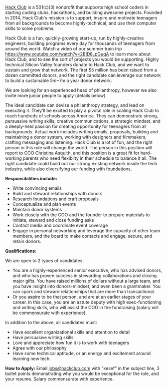 [Hack Club](https://hackclub.com) is a 501(c)(3) nonprofit that supports high school coders in starting coding clubs, hackathons, and building awesome projects. Founded in 2014, Hack Club's mission is to support, inspire and motivate teenagers from all backgrounds to become highly-technical, and use their computer skills to solve problems.

Hack Club is a fun, quickly-growing start-up, run by highly-creative engineers, building programs every day for thousands of teenagers from around the world. Watch a video of our summer train trip <https://www.youtube.com/watch?v=2BID8_pGuqA> to learn more about Hack Club, and to see the sort of projects you would be supporting. Highly technical Silicon Valley founders donate to Hack Club, and we want to sustain and grow that network. The first $5 million has been raised from a dozen committed donors, and the right candidate can leverage our network to build a sustainable $5m-$7m a year donor network. 

We are looking for an experienced head of philanthropy, however we also invite more junior people to apply (details below).  

The ideal candidate can devise a philanthropy strategy, and lead on executing it. They'll be excited to play a pivotal role in scaling Hack Club to reach hundreds of schools across America. They can demonstrate strong, persuasive writing skills, creative communications, a strategic mindset, and a deeply-held passion for creating opportunity for teenagers from all backgrounds. Actual work includes writing emails, proposals, building and maintaining a donor system, working with designers and filmmakers, crafting messaging and listening. Hack Club is a lot of fun, and the right person in this role will change the world. The person in this position will report to COO Christina Asquith, and this position is a great fit for hard-working parents who need flexibilty in their schedule to balance it all. The right candidate could build out our strong existing network inside the tech industry, while also diversifying our funding with foundations.

**Responsibilities include:**

- Write convincing emails
- Build and steward relationships with donors
- Research foundations and craft proposals
- Conceptualize and plan events
- Maintain donor systems
- Work closely with the COO and the founder to prepare materials to initiate, steward and close funding asks
- Contact media and coordinate event coverage
- Engage in personal networking and leverage the capacity of other team members, and the board to make contacts and engage, secure, and retain donors.

**Qualifications:**

We are open to 2 types of candidates:

- You are a highly-experienced senior executive, who has advised donors, and who has proven success in stewarding collaborations and closing major gifts. You have raised millions of dollars without a large team, and you have insight into donors-mindset, and even been a grantmaker. You can spark and steward relationships that are more than transactional. 
- Or you aspire to be that person, and are at an earlier stages of your career. In this case, you are an astute deputy with high exec-functioning and writing skills, who will assist the COO in the fundraising (salary will be commensurate with experience).

In addition to the above, all candidates must:

- Have excellent organizational skills and attention to detail
- Have persuasive writing skills 
- Love and appreciate how fun it is to work with teenagers
- Agree with our philosophy 
- Have some technical aptitude, or an energy and excitement around learning new tech. 


**How to Apply:** Email jobs@hackclub.com with "kesef" in the subject line, 3 bullet points demonstrating why you would be exceptional for the role, and your resume. Salary commensurate with experience.
